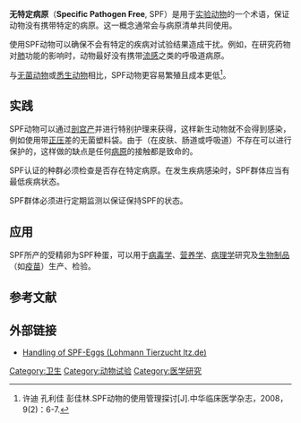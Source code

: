 '''无特定病原'''（'''Specific Pathogen Free''', SPF）是用于[[動物試驗|实验动物]]的一个术语，保证动物没有携带特定的病原。这一概念通常会与病原清单共同使用。

使用SPF动物可以确保不会有特定的疾病对试验结果造成干扰。例如，在研究药物对[[肺|肺]]功能的影响时，动物最好没有携带[[流感|流感]]之类的呼吸道病原。

与[[无菌动物|无菌动物]]或[[悉生动物|悉生动物]]相比，SPF动物更容易繁殖且成本更低<ref>许迪 孔利佳 彭佳林.SPF动物的使用管理探讨[J].中华临床医学杂志，2008，9(2)：6-7.</ref>。

== 实践 ==
SPF动物可以通过[[剖宫产|剖宫产]]并进行特别护理来获得，这样新生动物就不会得到感染，例如使用带[[正压|正压]]差的无菌塑料袋。由于（在皮肤、肠道或呼吸道）不存在可以进行保护的{{link-en|细菌群落|bacterial flora}}，这样做的缺点是任何[[病原|病原]]的接触都是致命的。

SPF认证的种群必须检查是否存在特定病原。在发生疾病感染时，SPF群体应当有最低疾病状态。

SPF群体必须进行定期监测以保证保持SPF的状态。

== 应用 ==
SPF所产的受精卵为SPF种蛋，可以用于[[病毒学|病毒学]]、[[营养学|营养学]]、[[病理学|病理学]]研究及[[生物制品|生物制品]]（如[[疫苗|疫苗]]）生产、检验。

==参考文献==
<div class="references-small">
<references></references>
</div>
== 外部链接 ==
*[https://web.archive.org/web/20071007154934/http://www.ltz.de/html/index_63_gb.html Handling of SPF-Eggs (Lohmann Tierzucht ltz.de)]

[[Category:卫生|Category:卫生]]
[[Category:动物试验|Category:动物试验]]
[[Category:医学研究|Category:医学研究]]